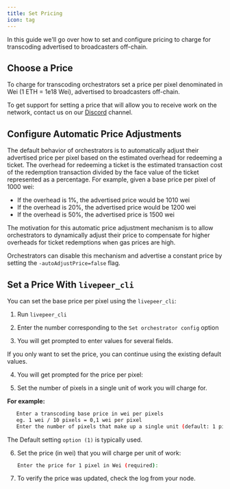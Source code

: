 ```yaml
---
title: Set Pricing
icon: tag
---
```


In this guide we'll go over how to set and configure pricing to charge for
transcoding advertised to broadcasters off-chain.

## Choose a Price

To charge for transcoding orchestrators set a price per pixel denominated in Wei
(1 ETH = 1e18 Wei), advertised to broadcasters off-chain.

To get support for setting a price that will allow you to receive work on the
network, contact us on our [Discord](https://discord.gg/uaPhtyrWsF) channel.

## Configure Automatic Price Adjustments

The default behavior of orchestrators is to automatically adjust their
advertised price per pixel based on the estimated overhead for redeeming a
ticket. The overhead for redeeming a ticket is the estimated transaction cost of
the redemption transaction divided by the face value of the ticket represented
as a percentage. For example, given a base price per pixel of 1000 wei:

- If the overhead is 1%, the advertised price would be 1010 wei
- If the overhead is 20%, the advertised price would be 1200 wei
- If the overhead is 50%, the advertised price is 1500 wei

The motivation for this automatic price adjustment mechanism is to allow
orchestrators to dynamically adjust their price to compensate for higher
overheads for ticket redemptions when gas prices are high.

Orchestrators can disable this mechanism and advertise a constant price by
setting the `-autoAdjustPrice=false` flag.

## Set a Price With `livepeer_cli`

You can set the base price per pixel using the `livepeer_cli`:

1. Run `livepeer_cli`

2. Enter the number corresponding to the `Set orchestrator config` option

3. You will get prompted to enter values for several fields.

<Info>
  If you only want to set the price, you can continue using the existing default
  values.
</Info>

4. You will get prompted for the price per pixel:

5. Set the number of pixels in a single unit of work you will charge for.

**For example:**

```bash
   Enter a transcoding base price in wei per pixels
   eg. 1 wei / 10 pixels = 0,1 wei per pixel
   Enter the number of pixels that make up a single unit (default: 1 pixel):
```

<Info>The Default setting `option (1)` is typically used.</Info>

6. Set the price (in wei) that you will charge per unit of work:

   ```bash
   Enter the price for 1 pixel in Wei (required):
   ```

7. To verify the price was updated, check the log from your node.
